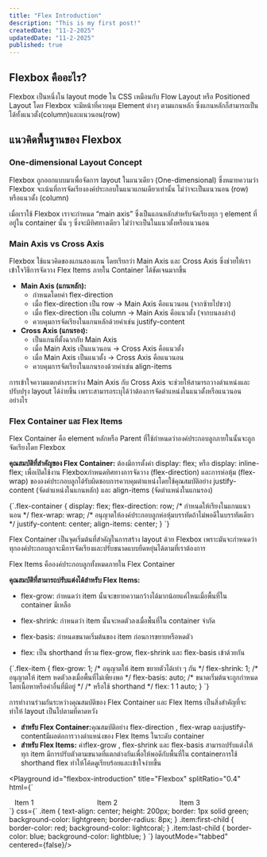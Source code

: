 ```yaml
---
title: "Flex Introduction"
description: "This is my first post!"
createdDate: "11-2-2025"
updatedDate: "11-2-2025"
published: true
---
```


## Flexbox คืออะไร?

Flexbox เป็นหนึ่งใน layout mode ใน CSS เหมือนกับ Flow Layout หรือ Positioned Layout โดย Flexbox จะมีหน้าที่ควบคุม Element ต่างๆ ตามแกนหลัก ซึ่งแกนหลักก็สามารถเป็นได้ทั้งแนวตั้ง(column)และแนวนอน(row)

## แนวคิดพื้นฐานของ Flexbox

### One-dimensional Layout Concept

Flexbox ถูกออกแบบมาเพื่อจัดการ layout ในแนวเดียว (One-dimensional) ซึ่งหมายความว่า Flexbox จะเน้นที่การจัดเรียงองค์ประกอบในแนวแกนเดียวเท่านั้น ไม่ว่าจะเป็นแนวนอน (row) หรือแนวตั้ง (column)

เมื่อเราใช้ Flexbox เราจะกำหนด “main axis” ซึ่งเป็นแกนหลักสำหรับจัดเรียงทุก ๆ element ที่อยู่ใน container นั้น ๆ ซึ่งจะมีทิศทางเดียว ไม่ว่าจะเป็นในแนวตั้งหรือแนวนอน

### Main Axis vs Cross Axis

Flexbox ใช้แนวคิดของแกนสองแกน โดยเรียกว่า Main Axis และ Cross Axis ซึ่งช่วยให้เราเข้าใจวิธีการจัดวาง Flex Items ภายใน Container ได้ชัดเจนมากขึ้น

- **Main Axis (แกนหลัก):**
  - กำหนดโดยค่า <TextCode>flex-direction</TextCode>
  - เมื่อ <TextCode>flex-direction</TextCode> เป็น row → Main Axis คือแนวนอน (จากซ้ายไปขวา)
  - เมื่อ <TextCode>flex-direction</TextCode> เป็น column → Main Axis คือแนวตั้ง (จากบนลงล่าง)
  - ควบคุมการจัดเรียงในแกนหลักด้วยค่าเช่น justify-content
- **Cross Axis (แกนรอง):**
  - เป็นแกนที่ตั้งฉากกับ Main Axis
  - เมื่อ Main Axis เป็นแนวนอน → Cross Axis คือแนวตั้ง
  - เมื่อ Main Axis เป็นแนวตั้ง → Cross Axis คือแนวนอน
  - ควบคุมการจัดเรียงในแกนรองด้วยค่าเช่น align-items

<FlexDirection withAlignment={true} />

<Callout title="Main Axis vs Cross Axis">
  การเข้าใจความแตกต่างระหว่าง Main Axis กับ Cross Axis
  จะช่วยให้สามารถวางตำแหน่งและปรับปรุง layout ได้ง่ายขึ้น
  เพราะสามารถระบุได้ว่าต้องการจัดตำแหน่งในแนวตั้งหรือแนวนอนอย่างไร
</Callout>

### Flex Container และ Flex Items

Flex Container คือ element หลักหรือ Parent ที่ใช้กำหนดว่าองค์ประกอบลูกภายในนั้นจะถูกจัดเรียงโดย Flexbox

<strong>คุณสมบัติที่สำคัญของ Flex Container:</strong> ต้องมีการตั้งค่า <TextCode>
  display: flex;
</TextCode> หรือ <TextCode>display: inline-flex;</TextCode> เพื่อเปิดใช้งาน
Flexboxกำหนดทิศทางการจัดวาง (flex-direction) และการห่อหุ้ม (flex-wrap)
ขององค์ประกอบลูกได้รับผิดชอบการควบคุมตำแหน่งโดยใช้คุณสมบัติอย่าง justify-content (จัดตำแหน่งในแกนหลัก)
และ align-items (จัดตำแหน่งในแกนรอง)

<CodeBlock copiable={true} index={1}>
  {`.flex-container {  
    display: flex;  
    flex-direction: row;    /* กำหนดให้เรียงในแกนแนวนอน */  
    flex-wrap: wrap;        /* อนุญาตให้องค์ประกอบลูกห่อหุ้มบรรทัดถ้าไม่พอดีในบรรทัดเดียว */  
    justify-content: center;  
    align-items: center;  
}
`}
</CodeBlock>

Flex Container เป็นจุดเริ่มต้นที่สำคัญในการสร้าง layout ด้วย Flexbox เพราะมันจะกำหนดว่าทุกองค์ประกอบลูกจะมีการจัดเรียงและปรับขนาดแบบยืดหยุ่นได้ตามที่เราต้องการ

Flex Items คือองค์ประกอบลูกทั้งหมดภายใน Flex Container

<strong>คุณสมบัติที่สามารถปรับแต่งได้สำหรับ Flex Items:</strong>

- <TextCode>flex-grow:</TextCode> กำหนดว่า item
  นั้นจะขยายความกว้างได้มากน้อยแค่ไหนเมื่อพื้นที่ใน container มีเหลือ

- <TextCode>flex-shrink:</TextCode> กำหนดว่า item นั้นจะหดตัวลงเมื่อพื้นที่ใน
  container จำกัด

- <TextCode>flex-basis:</TextCode> กำหนดขนาดเริ่มต้นของ item
  ก่อนการขยายหรือหดตัว

- <TextCode>flex:</TextCode> เป็น shorthand ที่รวม flex-grow, flex-shrink และ
  flex-basis เข้าด้วยกัน

<CodeBlock copiable={true} index={2}>
  {`.flex-item {  
  flex-grow: 1;      /* อนุญาตให้ item ขยายตัวได้เท่า ๆ กัน */  
  flex-shrink: 1;    /* อนุญาตให้ item หดตัวลงเมื่อพื้นที่ไม่เพียงพอ */  
  flex-basis: auto;  /* ขนาดเริ่มต้นจะถูกกำหนดโดยเนื้อหาหรือค่าอื่นที่มีอยู่ */  
  /* หรือใช้ shorthand */  
  flex: 1 1 auto;    
}
`}
</CodeBlock>

การทำงานร่วมกันระหว่างคุณสมบัติของ Flex Container และ Flex Items เป็นสิ่งสำคัญที่จะทำให้ layout เป็นไปตามที่คาดหวัง

- <strong>สำหรับ Flex Container:</strong>คุณสมบัติอย่าง
  <TextCode>flex-direction</TextCode> , <TextCode>flex-wrap</TextCode>
  และ<TextCode>justify-content</TextCode>มีผลต่อการวางตำแหน่งของ Flex Items
  ในระดับ container
- <strong>สำหรับ Flex Items:</strong>
  ค่า<TextCode>flex-grow</TextCode> , <TextCode>flex-shrink</TextCode> และ
  <TextCode>flex-basis</TextCode>
  สามารถปรับแต่งให้ทุก item
  มีการปรับตัวตามขนาดที่แตกต่างกันเพื่อให้พอดีกับพื้นที่ใน containerการใช้
  shorthand flex ทำให้โค้ดดูเรียบร้อยและเข้าใจง่ายขึ้น

<Playground id="flexbox-introduction" title="Flexbox" splitRatio="0.4" html={`
<style>
      .container {  
        display: flex;  
        gap: 16px;  
        justify-content: center;
        flex-wrap: wrap; /* ลองสลับค่าระหว่าง nowrap กับ wrap เพื่อดูความแตกต่าง */
    }
      .item {
        flex: 0 0 150px; /* ขยาย, หดตัว, และมีขนาดพื้นฐาน 200px */
    }

</style>
<div class="container">
    <div class="item">Item 1</div>
    <div class="item">Item 2</div>
    <div class="item">Item 3</div>
</div>
`} css={`
.item {
    text-align: center;
    height: 200px;
    border: 1px solid green;
    background-color: lightgreen;
    border-radius: 8px;
}
.item:first-child {
    border-color: red;
    background-color: lightcoral;
}
.item:last-child {
    border-color: blue;
    background-color: lightblue;
}
`} layoutMode="tabbed" centered={false}/>
